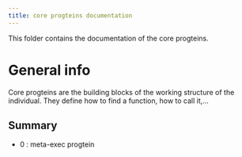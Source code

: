 ```yaml
---
title: core progteins documentation
---
```


This folder contains the documentation of the core progteins.


# General info

Core progteins are the building blocks of the working structure of the individual.
They define how to find a function, how to call it,...

## Summary

* 0 : meta-exec progtein
